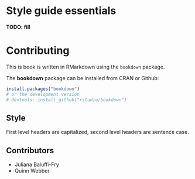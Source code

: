 # Style guide essentials

**TODO: fill**


# Contributing

This is book is written in RMarkdown using the `bookdown` package.

The **bookdown** package can be installed from CRAN or Github:

```r
install.packages("bookdown")
# or the development version
# devtools::install_github("rstudio/bookdown")
```



## Style
First level headers are capitalized, second level headers are sentence case. 



## Contributors


* Juliana Baluffi-Fry
* Quinn Webber
